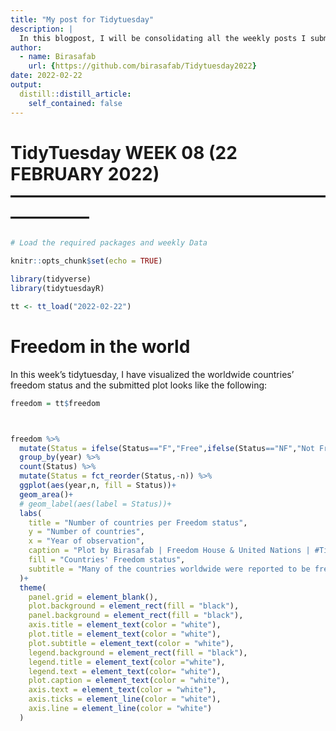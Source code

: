 ```yaml
---
title: "My post for Tidytuesday"
description: |
  In this blogpost, I will be consolidating all the weekly posts I submit for tidytuesday which is an R learning community challenge whereby R learners across the world are given datasets (either clean or not clean) and they come up with informative plots/figures, etc.
author:
  - name: Birasafab
    url: {https://github.com/birasafab/Tidytuesday2022}
date: 2022-02-22
output:
  distill::distill_article:
    self_contained: false
---
```




# TidyTuesday WEEK 08 (22 FEBRUARY 2022) --------------------------------------------------------------------

```r

# Load the required packages and weekly Data

knitr::opts_chunk$set(echo = TRUE)

library(tidyverse)
library(tidytuesdayR) 

tt <- tt_load("2022-02-22")
```




# Freedom in the world

In this week's tidytuesday, I have visualized the worldwide countries' freedom status and the submitted plot looks like the following:

```r
freedom = tt$freedom



freedom %>% 
  mutate(Status = ifelse(Status=="F","Free",ifelse(Status=="NF","Not Free",ifelse(Status == "PF", "Partially Free",Status)))) %>% 
  group_by(year) %>% 
  count(Status) %>% 
  mutate(Status = fct_reorder(Status,-n)) %>% 
  ggplot(aes(year,n, fill = Status))+
  geom_area()+
  # geom_label(aes(label = Status))+
  labs(
    title = "Number of countries per Freedom status",
    y = "Number of countries",
    x = "Year of observation",
    caption = "Plot by Birasafab | Freedom House & United Nations | #Tidytuesday",
    fill = "Countries' Freedom status",
    subtitle = "Many of the countries worldwide were reported to be free followed by \n partially free countries group and those which are not free"
  )+
  theme(
    panel.grid = element_blank(),
    plot.background = element_rect(fill = "black"),
    panel.background = element_rect(fill = "black"),
    axis.title = element_text(color = "white"),
    plot.title = element_text(color = "white"),
    plot.subtitle = element_text(color = "white"),
    legend.background = element_rect(fill = "black"),
    legend.title = element_text(color ="white"),
    legend.text = element_text(color= "white"),
    plot.caption = element_text(color = "white"),
    axis.text = element_text(color = "white"),
    axis.ticks = element_line(color = "white"),
    axis.line = element_line(color = "white")
  )
```

